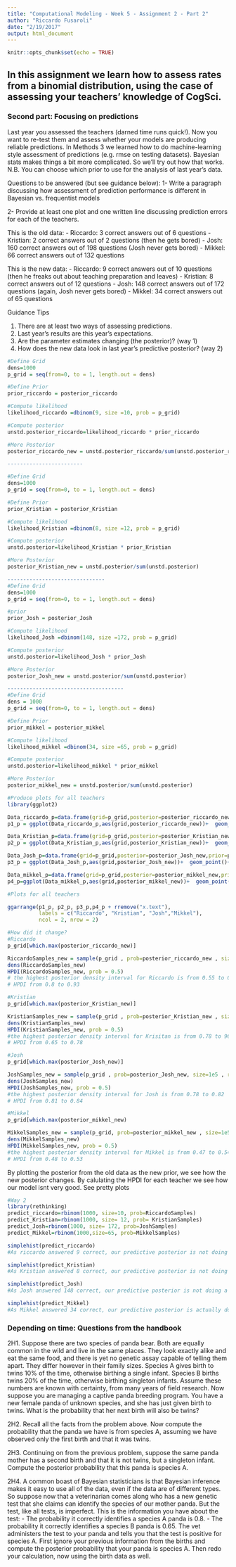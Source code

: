 ```yaml
---
title: "Computational Modeling - Week 5 - Assignment 2 - Part 2"
author: "Riccardo Fusaroli"
date: "2/19/2017"
output: html_document
---
```


```r
knitr::opts_chunk$set(echo = TRUE)
```

## In this assignment we learn how to assess rates from a binomial distribution, using the case of assessing your teachers' knowledge of CogSci.

### Second part: Focusing on predictions

Last year you assessed the teachers (darned time runs quick!). Now you want to re-test them and assess whether your models are producing reliable predictions. In Methods 3 we learned how to do machine-learning style assessment of predictions (e.g. rmse on testing datasets). Bayesian stats makes things a bit more complicated. So we'll try out how that works. N.B. You can choose which prior to use for the analysis of last year's data.

Questions to be answered (but see guidance below):
1- Write a paragraph discussing how assessment of prediction performance is different in Bayesian vs. frequentist models

2- Provide at least one plot and one written line discussing prediction errors for each of the teachers.

This is the old data:
- Riccardo: 3 correct answers out of 6 questions
- Kristian: 2 correct answers out of 2 questions (then he gets bored)
- Josh: 160 correct answers out of 198 questions (Josh never gets bored)
- Mikkel: 66 correct answers out of 132 questions

This is the new data:
- Riccardo: 9 correct answers out of 10 questions (then he freaks out about teaching preparation and leaves)
- Kristian: 8 correct answers out of 12 questions
- Josh: 148 correct answers out of 172 questions (again, Josh never gets bored)
- Mikkel: 34 correct answers out of 65 questions

Guidance Tips

1. There are at least two ways of assessing predictions.
2. Last year's results are this year's expectations.
3. Are the parameter estimates changing (the posterior)? (way 1)
4. How does the new data look in last year's predictive posterior? (way 2)


```r

#Define Grid
dens=1000
p_grid = seq(from=0, to = 1, length.out = dens)

#Define Prior
prior_riccardo = posterior_riccardo

#Compute likelihood
likelihood_riccardo =dbinom(9, size =10, prob = p_grid)

#Compute posterior
unstd.posterior_riccardo=likelihood_riccardo * prior_riccardo

#More Posterior
posterior_riccardo_new = unstd.posterior_riccardo/sum(unstd.posterior_riccardo)

------------------------

#Define Grid
dens=1000
p_grid = seq(from=0, to = 1, length.out = dens)

#Define Prior
prior_Kristian = posterior_Kristian

#Compute likelihood
likelihood_Kristian =dbinom(8, size =12, prob = p_grid)

#Compute posterior
unstd.posterior=likelihood_Kristian * prior_Kristian

#More Posterior
posterior_Kristian_new = unstd.posterior/sum(unstd.posterior)

-------------------------------
#Define Grid
dens=1000
p_grid = seq(from=0, to = 1, length.out = dens)

#prior
prior_Josh = posterior_Josh

#Compute likelihood
likelihood_Josh =dbinom(148, size =172, prob = p_grid)

#Compute posterior
unstd.posterior=likelihood_Josh * prior_Josh

#More Posterior
posterior_Josh_new = unstd.posterior/sum(unstd.posterior)

-------------------------------------
#Define Grid
dens = 1000
p_grid = seq(from=0, to = 1, length.out = dens)

#Define Prior
prior_mikkel = posterior_mikkel

#Compute likelihood
likelihood_mikkel =dbinom(34, size =65, prob = p_grid)

#Compute posterior
unstd.posterior=likelihood_mikkel * prior_mikkel

#More Posterior
posterior_mikkel_new = unstd.posterior/sum(unstd.posterior)

#Produce plots for all teachers
library(ggplot2)

Data_riccardo_p=data.frame(grid=p_grid,posterior=posterior_riccardo_new,prior=prior_riccardo,likelihood=likelihood_riccardo)
p1_p = ggplot(Data_riccardo_p,aes(grid,posterior_riccardo_new))+  geom_point()+geom_line()+theme_classic()+  geom_line(aes(grid,prior_riccardo),color='red')+  xlab("probability of correct")+ ylab("posterior probability")

Data_Kristian_p=data.frame(grid=p_grid,posterior=posterior_Kristian_new,prior=prior_Kristian,likelihood=likelihood_Kristian)
p2_p = ggplot(Data_Kristian_p,aes(grid,posterior_Kristian_new))+  geom_point()+geom_line()+theme_classic()+  geom_line(aes(grid,prior_Kristian),color='red')+  xlab("probability of correct")+ ylab("posterior probability")

Data_Josh_p=data.frame(grid=p_grid,posterior=posterior_Josh_new,prior=prior_Josh,likelihood=likelihood_Josh)
p3_p = ggplot(Data_Josh_p,aes(grid,posterior_Josh_new))+  geom_point()+geom_line()+theme_classic()+  geom_line(aes(grid,prior_Josh),color='red')+  xlab("probability of correct")+ ylab("posterior probability")

Data_mikkel_p=data.frame(grid=p_grid,posterior=posterior_mikkel_new,prior=prior_mikkel,likelihood=likelihood_mikkel)
p4_p=ggplot(Data_mikkel_p,aes(grid,posterior_mikkel_new))+  geom_point()+geom_line()+theme_classic()+  geom_line(aes(grid,prior_mikkel),color='red')+  xlab("probability of correct")+ ylab("posterior probability")

#Plots for all teachers

ggarrange(p1_p, p2_p, p3_p,p4_p + rremove("x.text"), 
          labels = c("Riccardo", "Kristian", "Josh","Mikkel"),
          ncol = 2, nrow = 2)

#How did it change?
#Riccardo
p_grid[which.max(posterior_riccardo_new)]

RiccardoSamples_new = sample(p_grid , prob=posterior_riccardo_new , size=1e5 , replace=TRUE )
dens(RiccardoSamples_new)
HPDI(RiccardoSamples_new, prob = 0.5)
# the highest posterior density interval for Riccardo is from 0.55 to 0.72  cog sci knowledge (50 % interval) (old)
# HPDI from 0.8 to 0.93

#Kristian
p_grid[which.max(posterior_Kristian_new)]

KristianSamples_new = sample(p_grid , prob=posterior_Kristian_new , size=1e5 , replace=TRUE )
dens(KristianSamples_new)
HPDI(KristianSamples_new, prob = 0.5)
#the highest posterior density interval for Krisitan is from 0.78 to 96  cog sci knowledge (50 % interval)
# HPDI from 0.65 to 0.78

#Josh
p_grid[which.max(posterior_Josh_new)]

JoshSamples_new = sample(p_grid , prob=posterior_Josh_new, size=1e5 , replace=TRUE )
dens(JoshSamples_new)
HPDI(JoshSamples_new, prob = 0.5)
#the highest posterior density interval for Josh is from 0.78 to 0.82  cog sci knowledge (50 % interval)
# HPDI from 0.81 to 0.84

#Mikkel
p_grid[which.max(posterior_mikkel_new)

MikkelSamples_new = sample(p_grid, prob=posterior_mikkel_new , size=1e5 , replace=TRUE )
dens(MikkelSamples_new)
HPDI(MikkelSamples_new, prob = 0.5)
#the highest posterior density interval for Mikkel is from 0.47 to 0.54  cog sci knowledge (50 % interval)
# HPDI from 0.48 to 0.53


```
By plotting the posterior from the old data as the new prior, we see how the new posterior changes. By calulating the HPDI for each teacher we see how our model isnt very good. See pretty plots

```r
#Way 2
library(rethinking)
predict_riccardo=rbinom(1000, size=10, prob=RiccardoSamples)
predict_Kristian=rbinom(1000, size= 12, prob= KristianSamples)
predict_Josh=rbinom(1000, size= 172, prob=JoshSamples)
predict_Mikkel=rbinom(1000,size=65, prob=MikkelSamples)

simplehist(predict_riccardo)
#As riccardo answered 9 correct, our predictive posterior is not doing a good job

simplehist(predict_Kristian)
#As Kristian answered 8 correct, our predictive posterior is not doing a good job 

simplehist(predict_Josh)
#As Josh answered 148 correct, our predictive posterior is not doing a good job

simplehist(predict_Mikkel)
#As Mikkel answered 34 correct, our predictive posterior is actually doing a good job.

```

### Depending on time: Questions from the handbook
2H1. Suppose there are two species of panda bear. Both are equally common in the wild and live in the same places. They look exactly alike and eat the same food, and there is yet no genetic assay capable of telling them apart. They differ however in their family sizes. Species A gives birth to twins 10% of the time, otherwise birthing a single infant. Species B births twins 20% of the time, otherwise birthing singleton infants. Assume these numbers are known with certainty, from many years of field research.
Now suppose you are managing a captive panda breeding program. You have a new female panda of unknown species, and she has just given birth to twins. What is the probability that her next birth will also be twins?

2H2. Recall all the facts from the problem above. Now compute the probability that the panda we have is from species A, assuming we have observed only the first birth and that it was twins.

2H3. Continuing on from the previous problem, suppose the same panda mother has a second birth and that it is not twins, but a singleton infant. Compute the posterior probability that this panda is species A.

2H4. A common boast of Bayesian statisticians is that Bayesian inference makes it easy to use all of the data, even if the data are of different types. So suppose now that a veterinarian comes along who has a new genetic test that she claims can identify the species of our mother panda. But the test, like all tests, is imperfect. This is the information you have about the test:
- The probability it correctly identifies a species A panda is 0.8.
- The probability it correctly identifies a species B panda is 0.65.
The vet administers the test to your panda and tells you that the test is positive for species A. First ignore your previous information from the births and compute the posterior probability that your panda is species A. Then redo your calculation, now using the birth data as well.
